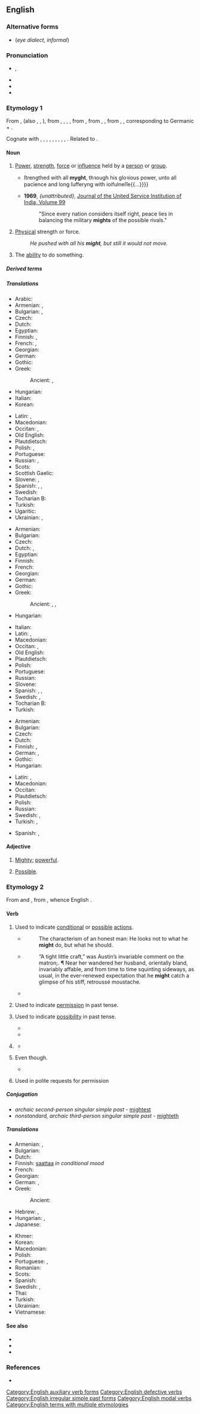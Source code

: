 ==English==
{{wikipedia}}

===Alternative forms===
* {{l|en|mite}} (''eye dialect, informal'')

===Pronunciation===
* {{enPR|mīt}}, {{IPA|en|/maɪt/}}
* {{audio|en|en-us-might.ogg|Audio (US)}}
* {{homophones|en|mite}}
* {{rhymes|en|aɪt}}

===Etymology 1===
From {{inh|en|enm|myght}}, {{m|enm|might}} (also {{m|enm|maught}}, {{m|enm|macht}}, {{m|enm|maht}}), from {{inh|en|ang|miht}}, {{m|ang|mieht}}, {{m|ang|meaht}}, {{m|ang|mæht||might, bodily strength, power, authority, ability, virtue, mighty work, miracle, angel}}, from {{inh|en|gmw-pro|*mahti}}, from {{inh|en|gem-pro|*mahtiz}}, {{m|gem-pro|*mahtuz||might, power}}, from {{inh|en|ine-pro|*mógʰtis}}, {{m|ine-pro|*megʰ-||to allow, be able, help}}, corresponding to Germanic {{m|gem-pro|*maganą}} + {{m|gem-pro|*-þiz}}. 

Cognate with {{cog|sco|micht}}, {{m|sco|maucht||might}}, {{cog|frr|macht||might, ability}}, {{cog|fy|macht||might, ability}}, {{cog|nl|macht||might, power}}, {{cog|de|Macht||power, might}}, {{cog|sv|makt||might}}, {{cog|no|makt||power}}, {{cog|is|máttur||might}}, {{cog|got|𐌼𐌰𐌷𐍄𐍃}}. Related to {{m|en|may}}.

====Noun====
{{en-noun|~}}

# {{lb|en|countable|uncountable}} [[power|Power]], [[strength]], [[force]] or [[influence]] held by a [[person]] or [[group]].
#* {{RQ:Book of Common Prayer|chapter=The Introites, Collectes, Epiſtles and Goſpelles, to be uſed at the celebꝛacion of the loꝛdes Supper, & holy Communion, thꝛough the yere, with pꝛoper Pſalmes and Leſſons, for diuers feaſtes and dayes|folio=xcvii|passage={{...}}ſtrengthed with all '''myght''', thꝛough his gloꝛious power, unto all pacience and long ſufferyng with ioifulneſſe{{...}}}}
#* '''1969''', ''{unattributed}'', [https://books.google.com/books?id=4pI8AQAAIAAJ&q=%22mights%22&dq=%22peace+lies+in+balancing+the+military+mights+of+the+possible+rivals%22&hl=en&sa=X&ved=0CCcQ6AEwAGoVChMI_7rAhqztyAIVCMpjCh1kSglc Journal of the United Service Institution of India, Volume 99]
#*: "Since every nation considers itself right, peace lies in balancing the military '''mights''' of the possible rivals."
# {{lb|en|uncountable}} [[physical|Physical]] strength or force.
#: ''He pushed with all his '''might''', but still it would not move.''
# {{lb|en|uncountable}} The [[ability]] to do something. {{rfex|en}}

=====Derived terms=====
{{der4
|en|mighteous
|mightful
|mightless
|mighty
|unmight
}}

=====Translations=====
{{trans-top|personal power}}
* Arabic: {{t+|ar|قُوَّة|f}}
* Armenian: {{t+|hy|զորություն}}, {{t+|hy|հզորություն}}
* Bulgarian: {{t+|bg|мощ|f}}, {{t+|bg|могъщество|n}}
* Czech: {{t+|cs|moc|f}}
* Dutch: {{t+|nl|macht|f}}
* Egyptian: {{t-egy|wsrw|h=wsr-s-r-w-A24-Z2}}
* Finnish: {{t+|fi|mahti}}, {{t+|fi|voima}}
* French: {{t+|fr|pouvoir|m}}, {{t+|fr|puissance|f}}
* Georgian: {{t|ka|სიძლიერე}}
* German: {{t+|de|Macht|f}}
* Gothic: {{t|got|𐌼𐌰𐌷𐍄𐍃|f}}
* Greek:
*: Ancient: {{t|grc|κράτος|n}}, {{t|grc|δύναμις|f}}
* Hungarian: {{t+|hu|hatalom}}
* Italian: {{t+|it|potere|m}}
* Korean: {{t+|ko|힘}}
{{trans-mid}}
* Latin: {{t+|la|potestas|f}}, {{t|la|potentia|f}}
* Macedonian: {{t|mk|моќ|f}}
* Occitan: {{t+|oc|poténcia|f}}, {{t+|oc|poder|m}}
* Old English: {{t|ang|afol}}
* Plautdietsch: {{t|pdt|Macht|f}}
* Polish: {{t+|pl|potęga|f}}, {{t+|pl|moc|f}}
* Portuguese: {{t+|pt|potência|f}}
* Russian: {{t+|ru|мощь|f}}, {{t+|ru|могу́щество|n}}
* Scots: {{t|sco|micht}}
* Scottish Gaelic: {{t|gd|cumhachd|m|f}}
* Slovene: {{t+|sl|moč|f}}, {{t|sl|mogota|f}}
* Spanish: {{t+|es|potestad}}, {{t+|es|potencia}}, {{t+|es|poder}}
* Swedish: {{t+|sv|makt|c}}
* Tocharian B: {{t|txb|maiyyo}}
* Turkish: {{t+|tr|güç}}
* Ugaritic: {{t|uga|𐎓𐎇}}
* Ukrainian: {{t+|uk|міць}}, {{t|uk|могу́тність}}
{{trans-bottom}}

{{trans-top|physical strength}}
* Armenian: {{t+|hy|ուժ}}
* Bulgarian: {{t+|bg|сила|f}}
* Czech: {{t+|cs|síla|f}}
* Dutch: {{t+|nl|kracht}}, {{t+|nl|macht|f}}
* Egyptian: {{t-egy|pḥtj|h=pH:t*y-F9-F9}}
* Finnish: {{t+|fi|voima}}
* French: {{t+|fr|force}}
* Georgian: {{t|ka|ძალა}}
* German: {{t+|de|Kraft|f}}
* Gothic: {{t|got|𐌼𐌰𐌷𐍄𐍃|f}}
* Greek:
*: Ancient: {{t|grc|σθένος|n}}, {{t|grc|ἰσχύς|f}}, {{t|grc|ῥώμη|f}}
* Hungarian: {{t+|hu|erő}}
{{trans-mid}}
* Italian: {{t+|it|forza|f}}
* Latin: {{t|la|potentia|f}}, {{t+|la|vis}}
* Macedonian: {{t|mk|си́ла|f}}
* Occitan: {{t+|oc|fòrça|f}}, {{t+|oc|poténcia|f}}
* Old English: {{t|ang|afol}}
* Plautdietsch: {{t|pdt|Macht|f}}
* Polish: {{t+|pl|siła|f}}
* Portuguese: {{t+|pt|força|f}}
* Russian: {{t+|ru|си́ла}}
* Slovene: {{t+|sl|moč|f}}
* Spanish: {{t+|es|potencia}}, {{t+|es|fuerza}}, {{t+|es|vis}}
* Swedish: {{t+|sv|kraft|c}}, {{t+|sv|styrka|c}}
* Tocharian B: {{t-simple|txb|maiyyo|langname=Tocharian B}}
* Turkish: {{t+|tr|kuvvet}}
{{trans-bottom}}

{{trans-top|ability}}
* Armenian: {{t+|hy|կարողություն}}
* Bulgarian: {{t+|bg|способност|f}}
* Czech: {{t|cs|zdatnost|f}}
* Dutch: {{t+|nl|vermogen}}
* Finnish: {{t+|fi|kyky}}, {{t+|fi|voima}}
* German: {{t+|de|Macht|f}}, {{t+|de|Vermögen|n}}
* Gothic: {{t|got|𐌼𐌰𐌷𐍄𐍃|f}}
* Hungarian: {{t+|hu|erő}}
{{trans-mid}}
* Latin: {{t+|la|potestas|f}}, {{t|la|potentia|f}}
* Macedonian: {{t|mk|мо́жност|f}}
* Occitan: {{t+|oc|poder|m}}
* Plautdietsch: {{t|pdt|Macht|f}}
* Polish: {{t+|pl|zdolność|f}}
* Russian: {{t+|ru|возмо́жность}}
* Swedish: {{t+|sv|förmåga|c}}, {{t+|sv|makt|c}}
* Turkish: {{t+|tr|güç}}, {{t+|tr|kuvvet}}
{{trans-bottom}}

{{checktrans-top}}
* Spanish: {{t+check|es|poder}}, {{t+check|es|fuerza}}
{{trans-mid}}
{{trans-bottom}}

====Adjective====
{{en-adj|er}}

# {{lb|en|obsolete}} [[mighty|Mighty]]; [[powerful]].
# {{lb|en|obsolete}} [[possible|Possible]].

===Etymology 2===
From {{inh|en|ang|meahte}} and {{m|ang|mihte}}, from {{m|ang|magan}}, whence English {{m|en|may}}.

====Verb====
{{en-verb|might|-|might|-}}

# {{lb|en|auxiliary}} Used to indicate [[conditional]] or [[possible]] [[action]]s.
#: {{ux|en|I '''might''' go to the party, but I haven't decided yet.}}
#* {{RQ:Joseph Hall Characters of Virtues and Vices}}
#*: The characterism of an honest man: He looks not to what he '''might''' do, but what he should.
#* {{RQ:Chmbrs YngrSt|IX}}
#*: “A tight little craft,” was Austin’s invariable comment on the matron;{{nb...}}. ¶ Near her wandered her husband, orientally bland, invariably affable, and from time to time squinting sideways, as usual, in the ever-renewed expectation that he '''might''' catch a glimpse of his stiff, retroussé moustache.
#* {{quote-journal|en|date=2013-06-07|author=David Simpson
|volume=188|issue=26|page=36|magazine={{w|The Guardian Weekly}}
|title=[http://www.guardian.co.uk/books/2013/may/18/falling-upwards-richard-holmes-review Fantasy of navigation]
|passage=It is tempting to speculate about the incentives or compulsions that '''might''' explain why anyone would take to the skies in [the] basket [of a balloon]: perhaps out of a desire to escape the gravity of this world or to get a preview of the next;{{nb...}}.}}
# {{lb|en|auxiliary}} {{en-simple past of|may}} Used to indicate [[permission]] in past tense.
#: {{ux|en|He asked me if I '''might''' go to the party, but I haven't decided yet.}}
# {{lb|en|auxiliary}} {{en-simple past of|may}} Used to indicate [[possibility]] in past tense.
#: {{ux|en|I thought that I '''might''' go the next day.}}
#* {{quote-book|en|year=1913|author={{w|Joseph C. Lincoln}}|chapter=1
|title=[http://openlibrary.org/works/OL5535161W Mr. Pratt's Patients]
|passage=I stumbled along through the young pines and huckleberry bushes. Pretty soon I struck into a sort of path that, I cal'lated, '''might''' lead to the road I was hunting for. It twisted and turned, and, the first thing I knew, made a sudden bend around a bunch of bayberry scrub and opened out into a big clear space like a lawn.}}
#* {{quote-book|en|year=1963|author={{w|Margery Allingham}}|title={{w|The China Governess}}
|chapter=19|url=http://openlibrary.org/works/OL2004261W
|passage=Meanwhile Nanny Broome was recovering from her initial panic and seemed anxious to make up for any kudos she '''might''' have lost, by exerting her personality to the utmost. She took the policeman's helmet and placed it on a chair, and unfolded his tunic to shake it and fold it up again for him.}}
# {{non-gloss definition|Used to indicate a desired past action that was not done.}}
#: {{ux|en|Hey man, you '''might''' have warned me about the thunderstorm.}}
#* {{quote-journal|en|author=Barney Ronay|authorlink=Barney Ronay|title=Mexico’s {{w|Hirving Lozano}} stuns world champions Germany for brilliant win|archiveurl=https://web.archive.org/web/20190805002657/https://www.theguardian.com/football/2018/jun/17/germany-mexico-world-cup-match-report|archivedate=5 August 2019|editor={{w|Katharine Viner}}|newspaper={{w|The Guardian}}|location=London|publisher=[[w:Guardian Media Group|Guardian News & Media]]|date=17 June 2018|issn=0261-3077|oclc=229952407|passage=With 14 minutes gone Héctor Moreno '''might''' have scored, glancing a header too close to Neuer from a free-kick.}}
# {{lb|en|auxiliary}} Even though.
#: {{ux|en|I '''might''' be in a wheelchair, but I still want to be treated as a lady.}}
#* {{quote-book|en|author=Candy Sloan|title=Wrong Bed Reunion|year=2016|passage=I '''might''' play football, but I do know how to read.}}
# {{lb|en|auxiliary}} Used in polite requests for permission
#: {{ux|en|'''Might''' I take the last biscuit?}}

=====Conjugation=====
* ''archaic second-person singular simple past'' - [[mightest]]
* ''nonstandard, archaic third-person singular simple past'' - [[mighteth]]

=====Translations=====
{{trans-top|indicator of conditional or possible actions}}
* Armenian: {{t|hy|կարող է}}, {{t|hy|կարող են}}
* Bulgarian: {{t-needed|bg}}
* Dutch: {{t|nl|zou kunnen}}
* Finnish: [[saattaa]] ''in conditional mood''
* French: {{t+|fr|peut-être}}
* Georgian: {{t-needed|ka}}
* German: {{t+|de|könnte}}, {{t+|de|könnten|p}}
* Greek:
*: Ancient: {{qual|optative mood +}} {{t|grc|ἄν}}
* Hebrew: {{t+|he|עָלוּל|m|tr='alúl}}, {{t+|he|יָכֹל|m|tr=yachól}}
* Hungarian: {{t+|hu|lehet}}, {{t+|hu|talán}}
* Japanese: {{t-needed|ja}}
{{trans-mid}}
* Khmer: {{t-needed|km}}
* Korean: {{t-needed|ko}}
* Macedonian: {{t|mk|може}}
* Polish: {{t|pl|można by}}
* Portuguese: {{t|pt|pode ser que}}, {{t+|pt|talvez}}
* Romanian: {{t-needed|ro}}
* Scots: {{t|sco|micht}}
* Spanish: {{t+|es|puede que}}
* Swedish: {{t+|sv|kanske}}, {{t|sv|skulle kunna}}
* Thai: {{t-needed|th}}
* Turkish: {{t-needed|tr}}
* Ukrainian: {{t|uk|мо́же бу́ти}}
* Vietnamese: {{t+|vi|có lẽ}}
{{trans-bottom}}

====See also====
* {{l|en|could}}
* {{l|en|Appendix:English modal verbs}}
* {{l|en|Appendix:English tag questions}}

===References===
* {{R:OneLook}}

[[Category:English auxiliary verb forms]]
[[Category:English defective verbs]]
[[Category:English irregular simple past forms]]
[[Category:English modal verbs]]
[[Category:English terms with multiple etymologies]]